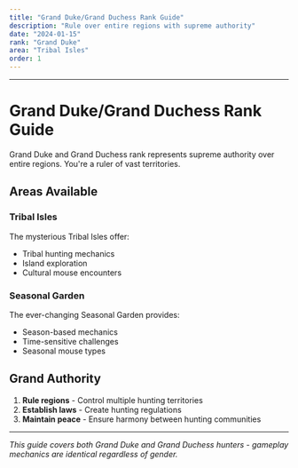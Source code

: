 ```yaml
---
title: "Grand Duke/Grand Duchess Rank Guide"
description: "Rule over entire regions with supreme authority"
date: "2024-01-15"
rank: "Grand Duke"
area: "Tribal Isles"
order: 1
---
```



---

# Grand Duke/Grand Duchess Rank Guide

Grand Duke and Grand Duchess rank represents supreme authority over entire regions. You're a ruler of vast territories.

## Areas Available

### Tribal Isles
The mysterious Tribal Isles offer:
- Tribal hunting mechanics
- Island exploration
- Cultural mouse encounters

### Seasonal Garden
The ever-changing Seasonal Garden provides:
- Season-based mechanics
- Time-sensitive challenges
- Seasonal mouse types

## Grand Authority

1. **Rule regions** - Control multiple hunting territories
2. **Establish laws** - Create hunting regulations
3. **Maintain peace** - Ensure harmony between hunting communities

---

*This guide covers both Grand Duke and Grand Duchess hunters - gameplay mechanics are identical regardless of gender.*
